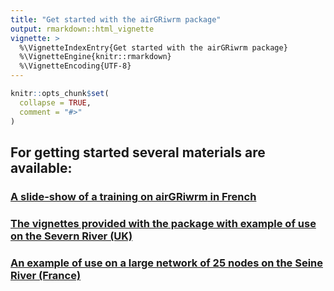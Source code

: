 ```yaml
---
title: "Get started with the airGRiwrm package"
output: rmarkdown::html_vignette
vignette: >
  %\VignetteIndexEntry{Get started with the airGRiwrm package}
  %\VignetteEngine{knitr::rmarkdown}
  %\VignetteEncoding{UTF-8}
---
```


```r
knitr::opts_chunk$set(
  collapse = TRUE,
  comment = "#>"
)
```

## For getting started several materials are available:

### [A slide-show of a training on **airGRiwrm** in French ](../training/fr/Formation_airGRiwrm.html)
### [The vignettes provided with the package with example of use on the Severn River (UK)](index.html)
### [An example of use on a large network of 25 nodes on the Seine River (France)](index.html)

